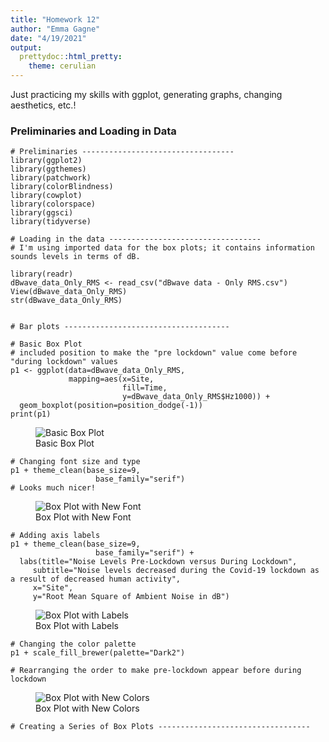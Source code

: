 ```yaml
---
title: "Homework 12"
author: "Emma Gagne"
date: "4/19/2021"
output:
  prettydoc::html_pretty:
    theme: cerulian
---
```


Just practicing my skills with ggplot, generating graphs, changing aesthetics, etc.!

### Preliminaries and Loading in Data
```
# Preliminaries ----------------------------------
library(ggplot2)
library(ggthemes)
library(patchwork)
library(colorBlindness)
library(cowplot)
library(colorspace)
library(ggsci)
library(tidyverse)

# Loading in the data ----------------------------------
# I'm using imported data for the box plots; it contains information sounds levels in terms of dB.

library(readr)
dBwave_data_Only_RMS <- read_csv("dBwave data - Only RMS.csv")
View(dBwave_data_Only_RMS)
str(dBwave_data_Only_RMS)


# Bar plots -------------------------------------

# Basic Box Plot
# included position to make the "pre lockdown" value come before "during lockdown" values
p1 <- ggplot(data=dBwave_data_Only_RMS,
             mapping=aes(x=Site,
                         fill=Time,
                         y=dBwave_data_Only_RMS$Hz1000)) +
  geom_boxplot(position=position_dodge(-1))
print(p1)
```

![Basic Box Plot](boxplot.png)

```
# Changing font size and type
p1 + theme_clean(base_size=9,
                   base_family="serif")
# Looks much nicer!
```

![Box Plot with New Font](boxplottext.png)

```
# Adding axis labels
p1 + theme_clean(base_size=9,
                   base_family="serif") +
  labs(title="Noise Levels Pre-Lockdown versus During Lockdown",
     subtitle="Noise levels decreased during the Covid-19 lockdown as a result of decreased human activity",
     x="Site",
     y="Root Mean Square of Ambient Noise in dB")
```

![Box Plot with Labels](boxplotlabels.png)

```
# Changing the color palette
p1 + scale_fill_brewer(palette="Dark2")

# Rearranging the order to make pre-lockdown appear before during lockdown
```

![Box Plot with New Colors](boxplotcolor.png)

```
# Creating a Series of Box Plots ----------------------------------

```
